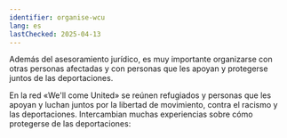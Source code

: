 ```yaml
---
identifier: organise-wcu
lang: es
lastChecked: 2025-04-13
---
```


Además del asesoramiento jurídico, es muy importante organizarse con otras personas afectadas y con personas que les apoyan y protegerse juntos de las deportaciones.

En la red «We'll come United» se reúnen refugiados y personas que les apoyan y luchan juntos por la libertad de movimiento, contra el racismo y las deportaciones. Intercambian muchas experiencias sobre cómo protegerse de las deportaciones:

<Address identifier="wcu" />
